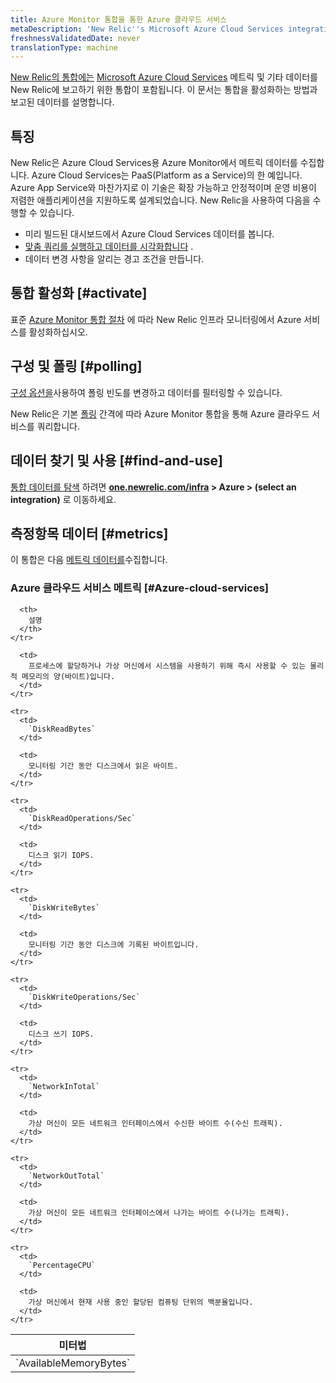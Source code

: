 ```yaml
---
title: Azure Monitor 통합을 통한 Azure 클라우드 서비스
metaDescription: 'New Relic''s Microsoft Azure Cloud Services integration: what data it reports and how to enable it.'
freshnessValidatedDate: never
translationType: machine
---
```


[New Relic의 통합에는](/docs/infrastructure/integrations-getting-started/getting-started/introduction-infrastructure-integrations) [Microsoft Azure Cloud Services](https://learn.microsoft.com/en-us/azure/cloud-services) 메트릭 및 기타 데이터를 New Relic에 보고하기 위한 통합이 포함됩니다. 이 문서는 통합을 활성화하는 방법과 보고된 데이터를 설명합니다.

## 특징

New Relic은 Azure Cloud Services용 Azure Monitor에서 메트릭 데이터를 수집합니다. Azure Cloud Services는 PaaS(Platform as a Service)의 한 예입니다. Azure App Service와 마찬가지로 이 기술은 확장 가능하고 안정적이며 운영 비용이 저렴한 애플리케이션을 지원하도록 설계되었습니다. New Relic을 사용하여 다음을 수행할 수 있습니다.

* 미리 빌드된 대시보드에서 Azure Cloud Services 데이터를 봅니다.
* [맞춤 쿼리를 실행하고 데이터를 시각화합니다](/docs/infrastructure/integrations-getting-started/getting-started/use-integration-data-new-relic-insights) .
* 데이터 변경 사항을 알리는 경고 조건을 만듭니다.

## 통합 활성화 [#activate]

표준 [Azure Monitor 통합 절차](/docs/infrastructure/microsoft-azure-integrations/azure-integrations-list/azure-monitor) 에 따라 New Relic 인프라 모니터링에서 Azure 서비스를 활성화하십시오.

## 구성 및 폴링 [#polling]

[구성 옵션을](/docs/infrastructure/microsoft-azure-integrations/azure-integrations-list/azure-monitor/#settings)사용하여 폴링 빈도를 변경하고 데이터를 필터링할 수 있습니다.

New Relic은 기본 [폴링](/docs/infrastructure/microsoft-azure-integrations/azure-integrations-list/azure-monitor/#settings) 간격에 따라 Azure Monitor 통합을 통해 Azure 클라우드 서비스를 쿼리합니다.

## 데이터 찾기 및 사용 [#find-and-use]

[통합 데이터를 탐색](/docs/infrastructure/integrations/find-use-infrastructure-integration-data) 하려면 <DNT>**[one.newrelic.com/infra](https://one.newrelic.com/infra) > Azure > (select an integration)**</DNT> 로 이동하세요.

## 측정항목 데이터 [#metrics]

이 통합은 다음 [메트릭 데이터를](/docs/infrastructure/integrations-getting-started/getting-started/understand-integration-data-data-types#metric)수집합니다.

### Azure 클라우드 서비스 메트릭 [#Azure-cloud-services]

<table>
  <thead>
    <tr>
      <th style={{ width: "300px" }}>
        미터법
      </th>

      <th>
        설명
      </th>
    </tr>
  </thead>

  <tbody>
    <tr>
      <td>
        `AvailableMemoryBytes`
      </td>

      <td>
        프로세스에 할당하거나 가상 머신에서 시스템을 사용하기 위해 즉시 사용할 수 있는 물리적 메모리의 양(바이트)입니다.
      </td>
    </tr>

    <tr>
      <td>
        `DiskReadBytes`
      </td>

      <td>
        모니터링 기간 동안 디스크에서 읽은 바이트.
      </td>
    </tr>

    <tr>
      <td>
        `DiskReadOperations/Sec`
      </td>

      <td>
        디스크 읽기 IOPS.
      </td>
    </tr>

    <tr>
      <td>
        `DiskWriteBytes`
      </td>

      <td>
        모니터링 기간 동안 디스크에 기록된 바이트입니다.
      </td>
    </tr>

    <tr>
      <td>
        `DiskWriteOperations/Sec`
      </td>

      <td>
        디스크 쓰기 IOPS.
      </td>
    </tr>

    <tr>
      <td>
        `NetworkInTotal`
      </td>

      <td>
        가상 머신이 모든 네트워크 인터페이스에서 수신한 바이트 수(수신 트래픽).
      </td>
    </tr>

    <tr>
      <td>
        `NetworkOutTotal`
      </td>

      <td>
        가상 머신이 모든 네트워크 인터페이스에서 나가는 바이트 수(나가는 트래픽).
      </td>
    </tr>

    <tr>
      <td>
        `PercentageCPU`
      </td>

      <td>
        가상 머신에서 현재 사용 중인 할당된 컴퓨팅 단위의 백분율입니다.
      </td>
    </tr>
  </tbody>
</table>